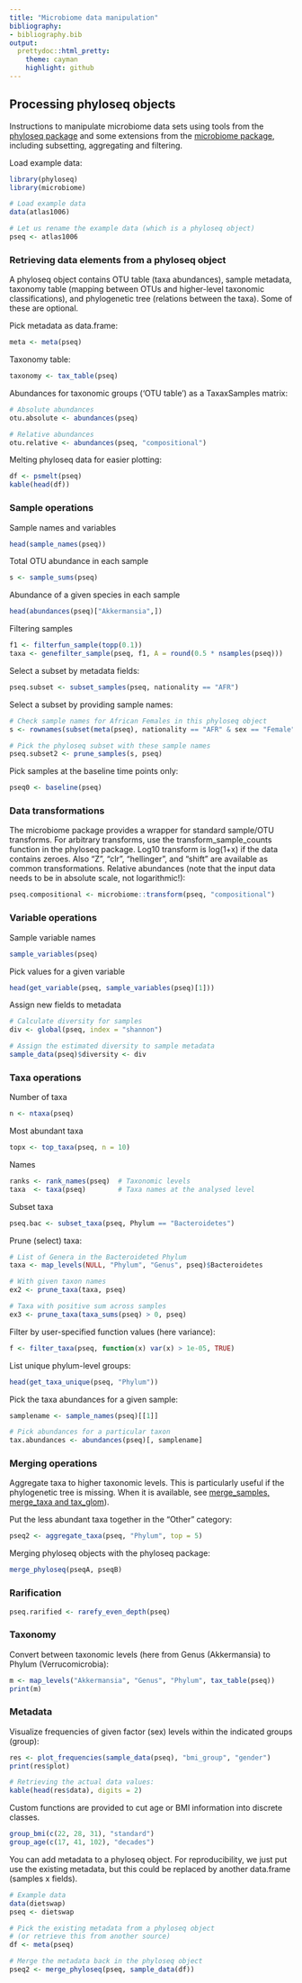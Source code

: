 ```yaml
---
title: "Microbiome data manipulation"
bibliography: 
- bibliography.bib
output: 
  prettydoc::html_pretty:
    theme: cayman
    highlight: github
---
```

<!--
  %\VignetteEngine{knitr::rmarkdown}
  %\VignetteIndexEntry{microbiome tutorial - Preprocessing}
  %\usepackage[utf8]{inputenc}
  %\VignetteEncoding{UTF-8}  
-->


## Processing phyloseq objects

Instructions to manipulate microbiome data sets using tools from the [phyloseq package](http://joey711.github.io/phyloseq/) and some extensions from the [microbiome package](https://github.com/microbiome/microbiome), including subsetting, aggregating and filtering.


Load example data:

```r
library(phyloseq)
library(microbiome)

# Load example data
data(atlas1006)   

# Let us rename the example data (which is a phyloseq object)
pseq <- atlas1006
```


### Retrieving data elements from a phyloseq object  

A phyloseq object contains OTU table (taxa abundances), sample
metadata, taxonomy table (mapping between OTUs and higher-level
taxonomic classifications), and phylogenetic tree (relations between
the taxa). Some of these are optional.


Pick metadata as data.frame:

```r
meta <- meta(pseq)
```

Taxonomy table:

```r
taxonomy <- tax_table(pseq)
```


Abundances for taxonomic groups ('OTU table') as a TaxaxSamples matrix:

```r
# Absolute abundances
otu.absolute <- abundances(pseq)

# Relative abundances
otu.relative <- abundances(pseq, "compositional")
```


Melting phyloseq data for easier plotting:

```r
df <- psmelt(pseq)
kable(head(df))
```



### Sample operations

Sample names and variables

```r
head(sample_names(pseq))
```

Total OTU abundance in each sample

```r
s <- sample_sums(pseq)
```

Abundance of a given species in each sample

```r
head(abundances(pseq)["Akkermansia",])
```


Filtering samples

```r
f1 <- filterfun_sample(topp(0.1))
taxa <- genefilter_sample(pseq, f1, A = round(0.5 * nsamples(pseq)))
```


Select a subset by metadata fields:

```r
pseq.subset <- subset_samples(pseq, nationality == "AFR")
```


Select a subset by providing sample names: 

```r
# Check sample names for African Females in this phyloseq object
s <- rownames(subset(meta(pseq), nationality == "AFR" & sex == "Female"))

# Pick the phyloseq subset with these sample names
pseq.subset2 <- prune_samples(s, pseq)
```


Pick samples at the baseline time points only:

```r
pseq0 <- baseline(pseq)
```



### Data transformations

The microbiome package provides a wrapper for standard sample/OTU transforms. For arbitrary transforms, use the transform_sample_counts function in the phyloseq package. Log10 transform is log(1+x) if the data contains zeroes. Also "Z",
"clr", "hellinger", and "shift" are available as common
transformations. Relative abundances (note that the input data needs
to be in absolute scale, not logarithmic!):

```r
pseq.compositional <- microbiome::transform(pseq, "compositional")
```


### Variable operations

Sample variable names

```r
sample_variables(pseq)
```

Pick values for a given variable

```r
head(get_variable(pseq, sample_variables(pseq)[1]))
```

Assign new fields to metadata

```r
# Calculate diversity for samples
div <- global(pseq, index = "shannon")

# Assign the estimated diversity to sample metadata
sample_data(pseq)$diversity <- div
```



### Taxa operations


Number of taxa

```r
n <- ntaxa(pseq)
```


Most abundant taxa

```r
topx <- top_taxa(pseq, n = 10)
```


Names

```r
ranks <- rank_names(pseq)  # Taxonomic levels
taxa  <- taxa(pseq)        # Taxa names at the analysed level
```


Subset taxa

```r
pseq.bac <- subset_taxa(pseq, Phylum == "Bacteroidetes")
```


Prune (select) taxa:

```r
# List of Genera in the Bacteroideted Phylum
taxa <- map_levels(NULL, "Phylum", "Genus", pseq)$Bacteroidetes

# With given taxon names
ex2 <- prune_taxa(taxa, pseq)

# Taxa with positive sum across samples
ex3 <- prune_taxa(taxa_sums(pseq) > 0, pseq)
```


Filter by user-specified function values (here variance):

```r
f <- filter_taxa(pseq, function(x) var(x) > 1e-05, TRUE)
```


List unique phylum-level groups: 

```r
head(get_taxa_unique(pseq, "Phylum"))
```

Pick the taxa abundances for a given sample:

```r
samplename <- sample_names(pseq)[[1]]

# Pick abundances for a particular taxon
tax.abundances <- abundances(pseq)[, samplename]
```


### Merging operations

Aggregate taxa to higher taxonomic levels. This is particularly useful if the phylogenetic tree is missing. When it is available, see [merge_samples, merge_taxa and tax_glom](http://joey711.github.io/phyloseq/merge.html)).

Put the less abundant taxa together in the "Other" category:

```r
pseq2 <- aggregate_taxa(pseq, "Phylum", top = 5) 
```


Merging phyloseq objects with the phyloseq package:

```r
merge_phyloseq(pseqA, pseqB)
```


### Rarification

```r
pseq.rarified <- rarefy_even_depth(pseq)
```


### Taxonomy 

Convert between taxonomic levels (here from Genus (Akkermansia) to
Phylum (Verrucomicrobia):

```r
m <- map_levels("Akkermansia", "Genus", "Phylum", tax_table(pseq))
print(m)
```


### Metadata

Visualize frequencies of given factor (sex) levels within the
indicated groups (group):

```r
res <- plot_frequencies(sample_data(pseq), "bmi_group", "gender")
print(res$plot)

# Retrieving the actual data values:
kable(head(res$data), digits = 2)
```


Custom functions are provided to cut age or BMI information into discrete classes.

```r
group_bmi(c(22, 28, 31), "standard")
group_age(c(17, 41, 102), "decades")
```


You can add metadata to a phyloseq object. For reproducibility, we just put use the existing metadata, but this could be replaced by another data.frame (samples x fields). 

```r
# Example data
data(dietswap)
pseq <- dietswap

# Pick the existing metadata from a phyloseq object
# (or retrieve this from another source)
df <- meta(pseq)

# Merge the metadata back in the phyloseq object
pseq2 <- merge_phyloseq(pseq, sample_data(df))
```


